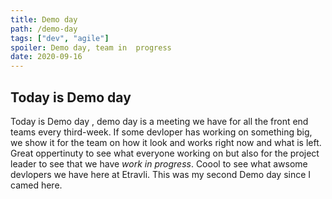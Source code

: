 ```yaml
---
title: Demo day
path: /demo-day
tags: ["dev", "agile"]
spoiler: Demo day, team in  progress
date: 2020-09-16
---
```


## Today is Demo day

Today is Demo day , demo day is a meeting we have for all the front end teams every third-week. If some devloper has working on something big,
we show it for the team on how it look and works right now and what is left. Great oppertinuty to see what everyone working on but also for the project leader to see that
we have _work in progress_.
Coool to see what awsome devlopers we have here at Etravli. This was my second Demo day since I camed here.

